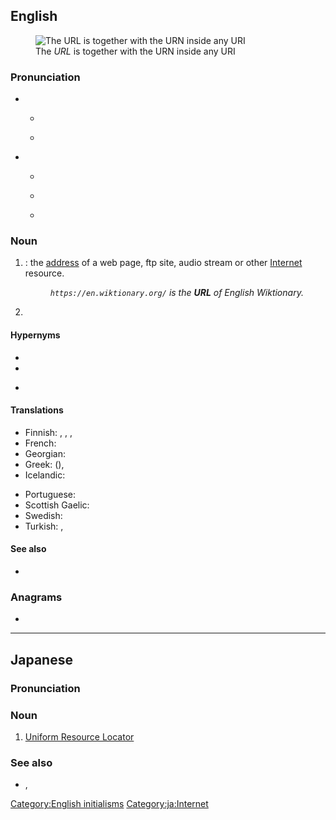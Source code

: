 ==English==
[[Image:URI Euler Diagram no lone URIs.svg|thumb|The ''URL'' is together with the URN inside any URI]]

===Pronunciation===
* {{q|initialism}}
** {{a|RP|Australia}} {{IPA|en|/ˌjuːˌɑːɹˈɛl/}}
** {{a|GA|Canada}} {{IPA|en|/ˌjuˌɑɹˈɛl/}}
* {{q|acronym}}
** {{a|RP|Australia}} {{IPA|en|/ɜːl/}}
** {{a|GA}} {{IPA|en|/ɝl/}}
** {{rhymes|en|ɜː(r)l}}
**: {{homophones|en|earl}}

===Noun===
{{en-noun}}

# {{acronym of|en|Uniform Resource Locator|nodot=1}}: the [[address]] of a web page, ftp site, audio stream or other [[Internet]] resource.
#: ''<code><nowiki>https://en.wiktionary.org/</nowiki></code> is the '''URL''' of English Wiktionary.''
# {{lb|en|US|military|nautical}} {{abbreviation of|en|[[unrestricted]] [[line]] [[officer]]}}

====Hypernyms====
{{sense|Uniform Resource Locater}}
* {{l|en|IRI}}
* {{l|en|URI}}
{{sense|unrestricted line officer}}
* {{l|en|line officer}}

====Translations====
{{trans-top|Uniform Resource Locator}}
* Finnish: {{t+|fi|URL}}, {{t+|fi|verkko-osoite}}, {{t|fi|web-osoite}}, {{t|fi|urli}} {{qualifier|slang}}
* French: {{t+|fr|URL|m|f}}
* Georgian: {{t|ka|საინფორმაციო რესურსის მაჩვენებელი|sc=Geor}}
* Greek: {{t|el|ΟΕΠ}} ({{t|el|ομοιόμορφος εντοπιστής πόρων}}), {{t|el|ιστοδιεύθυνση|f}}
* Icelandic: {{t|is|vefslóð}}
{{trans-mid}}
* Portuguese: {{t+|pt|endereço}}
* Scottish Gaelic: {{t|gd|seòladh-lìn|m}}
* Swedish: {{t+|sv|URL|c}}
* Turkish: {{t+|tr|BKB}}, {{t+|tr|URL}}
{{trans-bottom}}

====See also====
* {{pedialite}}

===Anagrams===
* {{anagrams|en|a=lru|lur}}

[[Category:English initialisms]]

----

==Japanese==

===Pronunciation===
{{ja-pron|ユーアールエル}}

===Noun===
{{ja-noun|ユーアールエル}}

# [[Uniform Resource Locator]]

===See also===
* {{ja-r|統%一%資%源%位%置%指%定%子|とう%いつ%し%げん%い%ち%し%てい%し}}, {{ja-r|うらる}}

[[Category:ja:Internet]]